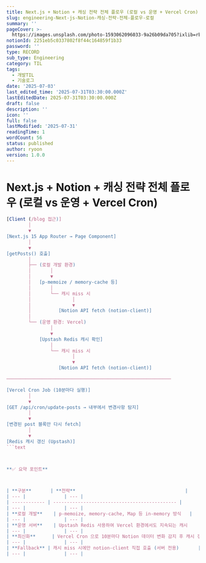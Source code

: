 ```yaml
---
title: Next.js + Notion + 캐싱 전략 전체 플로우 (로컬 vs 운영 + Vercel Cron)
slug: engineering-Next-js-Notion-캐싱-전략-전체-플로우-로컬
summary: ''
pageCover: >-
  https://images.unsplash.com/photo-1593062096033-9a26b09da705?ixlib=rb-4.0.3&q=85&fm=jpg&crop=entropy&cs=srgb
notionId: 2251eb5c0337802f8f44c164859f1b33
password: ''
type: RECORD
sub_type: Engineering
category: TIL
tags:
  - 개발TIL
  - 기술로그
date: '2025-07-03'
last_edited_time: '2025-07-31T03:30:00.000Z'
lastEditedDate: 2025-07-31T03:30:00.000Z
draft: false
description: ''
icon: ''
full: false
lastModified: '2025-07-31'
readingTime: 1
wordCount: 56
status: published
author: ryoon
version: 1.0.0
---
```

# Next.js + Notion + 캐싱 전략 전체 플로우 (로컬 vs 운영 + Vercel Cron)


```typescript
[Client (/blog 접근)]
        │
        ▼
[Next.js 15 App Router → Page Component]
        │
        ▼
[getPosts() 호출]
        │
        ├── (로컬 개발 환경)
        │       │
        │       ▼
        │   [p-memoize / memory-cache 등]
        │       │
        │       └── 캐시 miss 시
        │               │
        │               ▼
        │          [Notion API fetch (notion-client)]
        │
        └── (운영 환경: Vercel)
                │
                ▼
            [Upstash Redis 캐시 확인]
                │
                └── 캐시 miss 시
                        │
                        ▼
                   [Notion API fetch (notion-client)]

────────────────────────────────────────────────────────────

[Vercel Cron Job (10분마다 실행)]
        │
        ▼
[GET /api/cron/update-posts → 내부에서 변경사항 탐지]
        │
        ▼
[변경된 post 블록만 다시 fetch]
        │
        ▼
[Redis 캐시 갱신 (Upstash)]
```text



**✅ 요약 포인트**



| **구분**       | **전략**                                        |
| --- |              | --- |                                               | --- |
| ------------ | --------------------------------------------- |
| --- |              | --- |                                               | --- |
| **로컬 개발**    | p-memoize, memory-cache, Map 등 in-memory 방식   |
| --- |              | --- |                                               | --- |
| **운영 서버**    | Upstash Redis 사용하여 Vercel 환경에서도 지속되는 캐시       |
| --- |              | --- |                                               | --- |
| **최신화**      | Vercel Cron 으로 10분마다 Notion 데이터 변화 감지 후 캐시 갱신 |
| --- |              | --- |                                               | --- |
| **Fallback** | 캐시 miss 시에만 notion-client 직접 호출 (서버 전용)       |
| --- |              | --- |                                               | --- |

